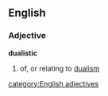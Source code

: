 ==English==
===Adjective===
'''dualistic'''
#of, or relating to [[dualism]]
[[category:English adjectives]]